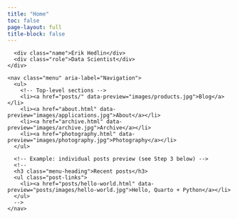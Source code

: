 ```yaml
---
title: "Home"
toc: false
page-layout: full
title-block: false
---
```


<div class="frame">
  <aside class="rail" aria-label="Primary">
    <div class="brand">
      <div class="name">Erik Hedlin</div>
      <div class="role">Data Scientist</div>
    </div>

    <nav class="menu" aria-label="Navigation">
      <ul>
        <!-- Top-level sections -->
        <li><a href="posts/" data-preview="images/products.jpg">Blog</a></li>
        <li><a href="about.html" data-preview="images/applications.jpg">About</a></li>
        <li><a href="archive.html" data-preview="images/archive.jpg">Archive</a></li>
        <li><a href="photography.html" data-preview="images/photography.jpg">Photography</a></li>
      </ul>

      <!-- Example: individual posts preview (see Step 3 below) -->
      <!--
      <h3 class="menu-heading">Recent posts</h3>
      <ul class="post-links">
        <li><a href="posts/hello-world.html" data-preview="posts/images/hello-world.jpg">Hello, Quarto + Python</a></li>
      </ul>
      -->
    </nav>
  </aside>

  <main class="preview" aria-live="polite">
    <div class="preview-img" role="img" aria-label="Section preview"></div>
  </main>
</div>
